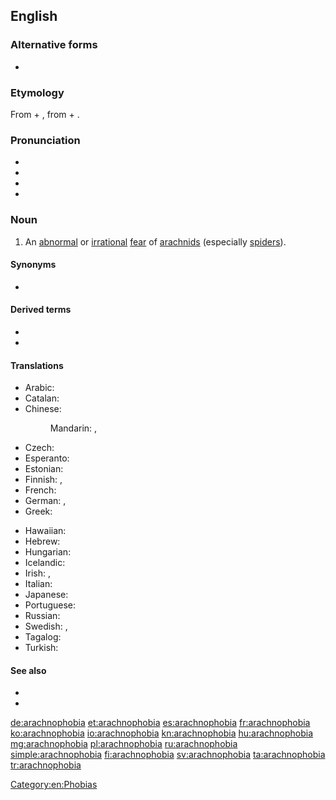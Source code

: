 ==English==
{{wikipedia}}

===Alternative forms===
* {{l|en|arachnephobia}}

===Etymology===
From + {{af|en|arachno-|-phobia}}, from {{der|en|grc|ἀράχνη|t=spider}} + {{m|grc|φόβος|t=fear}}.

===Pronunciation===
* {{enPR|a-rach*no-pho*bi-a}}
* {{IPA|/æˌɹæk.nəˈfəʊ.bɪ.ə/|lang=en}}
* {{audio|en-us-arachnophobia.ogg|Audio (US)|lang=en}}
* {{rhymes|əʊbiə|lang=en}}

===Noun===
{{en-noun|-|s}}

# An [[abnormal]] or [[irrational]] [[fear]] of [[arachnid]]s (especially [[spider]]s).

====Synonyms====
* {{l|en|spider-fear}}

====Derived terms====
* {{l|en|arachnophobe}}
* {{l|en|arachnophobic}}

====Translations====
{{trans-top|an abnormal or irrational fear of spiders}}
* Arabic: {{t|ar|رُهَاب اَلْعَنَاكِب|m}}
* Catalan: {{t|ca|aracnofòbia|f}}
* Chinese:
*: Mandarin: {{t|cmn|蜘蛛恐懼症}}, {{t|cmn|蜘蛛恐惧症|tr=zhīzhū kǒngjùzhèng}}
* Czech: {{t|cs|arachnofobie|f}}
* Esperanto: {{t|eo|araneofobio}}
* Estonian: {{t+|et|arahnofoobia}}
* Finnish: {{t|fi|hämähäkkikammo}}, {{t+|fi|araknofobia}}
* French: {{t+|fr|arachnophobie}}
* German: {{t+|de|Arachnophobie|f}}, {{t|de|Spinnenangst|f}}
* Greek: {{t+|el|αραχνοφοβία|f}}
{{trans-mid}}
* Hawaiian: {{t|haw|kipona makaʻu nananana}}
* Hebrew: {{t+|he|אָרַכְנוֹפוֹבְּיָה|f|tr=arakhnofóbya}}
* Hungarian: {{t+|hu|arachnofóbia}}
* Icelandic: {{t|is|köngullóafælni|f}}
* Irish: {{t|ga|aracnafóibe|f}}, {{t|ga|uamhan damhán alla|m}}
* Italian: {{t+|it|aracnofobia|f}}
* Japanese: {{t|ja|蜘蛛恐怖症|tr=くもきょうふしょう, kumo-kyōfushō}}
* Portuguese: {{t+|pt|aracnofobia|f}}
* Russian: {{t+|ru|арахнофо́бия|f}}
* Swedish: {{t|sv|arachnofobi|c}}, {{t|sv|spindelfobi|c}}
* Tagalog: {{t|tl|takot-gagamba}}
* Turkish: {{t+|tr|araknofobi}}
{{trans-bottom}}

====See also====
* {{l|en|arachnid}}
* {{l|en|spider}}

[[Category:en:Phobias]]

[[de:arachnophobia]]
[[et:arachnophobia]]
[[es:arachnophobia]]
[[fr:arachnophobia]]
[[ko:arachnophobia]]
[[io:arachnophobia]]
[[kn:arachnophobia]]
[[hu:arachnophobia]]
[[mg:arachnophobia]]
[[pl:arachnophobia]]
[[ru:arachnophobia]]
[[simple:arachnophobia]]
[[fi:arachnophobia]]
[[sv:arachnophobia]]
[[ta:arachnophobia]]
[[tr:arachnophobia]]